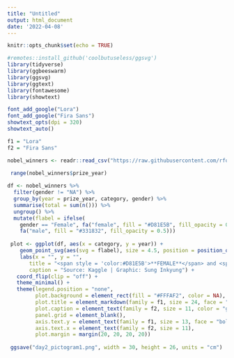 ```yaml
---
title: "Untitled"
output: html_document
date: '2022-04-08'
---
```


```r
knitr::opts_chunk$set(echo = TRUE)
```

```r
#remotes::install_github('coolbutuseless/ggsvg')
library(tidyverse)
library(ggbeeswarm)
library(ggsvg)
library(ggtext)
library(fontawesome)
library(showtext)

font_add_google("Lora")
font_add_google("Fira Sans")
showtext_opts(dpi = 320)
showtext_auto()

f1 = "Lora"
f2 = "Fira Sans"
```

```r
nobel_winners <- readr::read_csv("https://raw.githubusercontent.com/rfordatascience/tidytuesday/master/data/2019/2019-05-14/nobel_winners.csv")

 range(nobel_winners$prize_year)
 
df <- nobel_winners %>% 
  filter(gender != "NA") %>% 
  group_by(year = prize_year, category, gender) %>% 
  summarise(total = sum(n())) %>% 
  ungroup() %>% 
  mutate(flabel = ifelse(
    gender == "Female", fa("female", fill = "#D81E5B", fill_opacity = 0.8),
    fa("male", fill = "#331832", fill_opacity = 0.5)))
  
 plot <- ggplot(df, aes(x = category, y = year)) +
    geom_point_svg(aes(svg = flabel), size = 4.5, position = position_quasirandom(bandwidth = 0.7, varwidth = TRUE)) +
    labs(x = "", y = "",
       title = "<span style = 'color:#D81E5B'>**FEMALE**</span> and <span style = 'color:#331832'>**MALE**</span> in the NOBEL PRIZE LAUREATES<br>1905 - 2016",
       caption = "Source: Kaggle | Graphic: Sung Inkyung") +
   coord_flip(clip = "off") +
   theme_minimal() +
   theme(legend.position = "none",
         plot.background = element_rect(fill = "#FFFAF2", color = NA),
         plot.title = element_markdown(family = f1, size = 24, face = "bold", hjust = 0.5, lineheight = 1.3),
         plot.caption = element_text(family = f2, size = 11, color = "gray35"),
         panel.grid = element_blank(),
         axis.text.y = element_text(family = f1, size = 13, face = "bold", color = "#331832"),
         axis.text.x = element_text(family = f2, size = 11),
         plot.margin = margin(20, 20, 20, 20))
 
 ggsave("day2_pictogram1.png", width = 30, height = 26, units = "cm")
```
